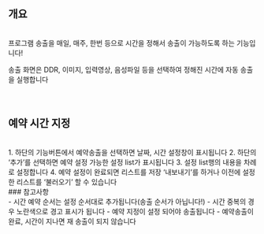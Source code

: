 ## 개요
<br/>
프로그램 송출을 매일, 매주, 한번 등으로 시간을 정해서 송출이 가능하도록 하는 기능입니다!

송출 화면은 DDR, 이미지, 입력영상, 음성파일 등을 선택하여 정해진 시간에 자동 송출을 실행합니다
<br/>
<br/>
<br/>
## 예약 시간 지정
<br/>
1. 하단의 기능버튼에서 예약송출을 선택하면 날짜, 시간 설정창이 표시됩니다
2. 하단의 ‘추가’를 선택하면 예약 설정 가능한 설정 list가 표시됩니다
3. 설정 list행의 내용을 차례로 설정합니다
4. 예약 설정이 완료되면 리스트를 저장 ‘내보내기’를 하거나 이전에 설정한 리스트를 ‘불러오기’ 할 수 있습니다
<br/>
### 참고사항
<br/>
- 시간 예약 순서는 설정 순서대로 추가됩니다(송출 순서가 아닙니다!)
- 시간 중복의 경우 노란색으로 경고 표시가 됩니다
- 예약 지정이 설정 되어야 송출됩니다
- 예약송출이 완료, 시간이 지나면 재 송출이 되지 않습니다